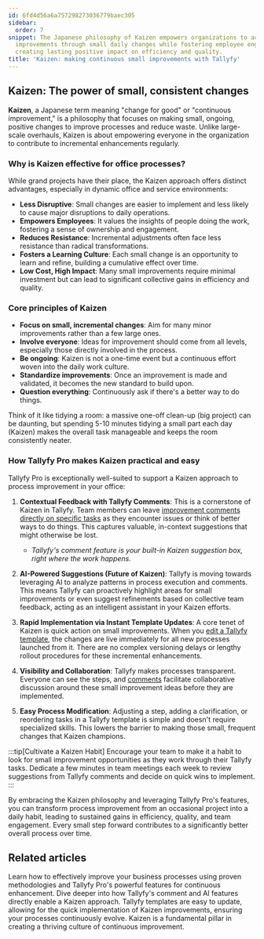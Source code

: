 ```yaml
---
id: 6fd4d56a6a757298273036779baec305
sidebar:
  order: 7
snippet: The Japanese philosophy of Kaizen empowers organizations to achieve significant
  improvements through small daily changes while fostering employee engagement and
  creating lasting positive impact on efficiency and quality.
title: 'Kaizen: making continuous small improvements with Tallyfy'
---
```


## Kaizen: The power of small, consistent changes

**Kaizen**, a Japanese term meaning "change for good" or "continuous improvement," is a philosophy that focuses on making small, ongoing, positive changes to improve processes and reduce waste. Unlike large-scale overhauls, Kaizen is about empowering everyone in the organization to contribute to incremental enhancements regularly.

### Why is Kaizen effective for office processes?

While grand projects have their place, the Kaizen approach offers distinct advantages, especially in dynamic office and service environments:

-   **Less Disruptive**: Small changes are easier to implement and less likely to cause major disruptions to daily operations.
-   **Empowers Employees**: It values the insights of people doing the work, fostering a sense of ownership and engagement.
-   **Reduces Resistance**: Incremental adjustments often face less resistance than radical transformations.
-   **Fosters a Learning Culture**: Each small change is an opportunity to learn and refine, building a cumulative effect over time.
-   **Low Cost, High Impact**: Many small improvements require minimal investment but can lead to significant collective gains in efficiency and quality.

### Core principles of Kaizen

-   **Focus on small, incremental changes**: Aim for many minor improvements rather than a few large ones.
-   **Involve everyone**: Ideas for improvement should come from all levels, especially those directly involved in the process.
-   **Be ongoing**: Kaizen is not a one-time event but a continuous effort woven into the daily work culture.
-   **Standardize improvements**: Once an improvement is made and validated, it becomes the new standard to build upon.
-   **Question everything**: Continuously ask if there's a better way to do things.

Think of it like tidying a room: a massive one-off clean-up (big project) can be daunting, but spending 5-10 minutes tidying a small part each day (Kaizen) makes the overall task manageable and keeps the room consistently neater.

### How Tallyfy Pro makes Kaizen practical and easy

Tallyfy Pro is exceptionally well-suited to support a Kaizen approach to process improvement in your office:

1.  **Contextual Feedback with Tallyfy Comments**: This is a cornerstone of Kaizen in Tallyfy. Team members can leave [improvement comments directly on specific tasks](/products/pro/tracking-and-tasks/tasks/how-to-report-and-resolve-issues-in-tallyfy/) as they encounter issues or think of better ways to do things. This captures valuable, in-context suggestions that might otherwise be lost.
    *   *Tallyfy's comment feature is your built-in Kaizen suggestion box, right where the work happens.*

2.  **AI-Powered Suggestions (Future of Kaizen)**: Tallyfy is moving towards leveraging AI to analyze patterns in process execution and comments. This means Tallyfy can proactively highlight areas for small improvements or even suggest refinements based on collective team feedback, acting as an intelligent assistant in your Kaizen efforts.

3.  **Rapid Implementation via Instant Template Updates**: A core tenet of Kaizen is quick action on small improvements. When you [edit a Tallyfy template](/products/pro/documenting/templates/edit-templates/), the changes are live immediately for all new processes launched from it. There are no complex versioning delays or lengthy rollout procedures for these incremental enhancements.

4.  **Visibility and Collaboration**: Tallyfy makes processes transparent. Everyone can see the steps, and [comments](/products/pro/tracking-and-tasks/tasks/how-to-report-and-resolve-issues-in-tallyfy/) facilitate collaborative discussion around these small improvement ideas before they are implemented.

5.  **Easy Process Modification**: Adjusting a step, adding a clarification, or reordering tasks in a Tallyfy template is simple and doesn't require specialized skills. This lowers the barrier to making those small, frequent changes that Kaizen champions.

:::tip[Cultivate a Kaizen Habit]
Encourage your team to make it a habit to look for small improvement opportunities as they work through their Tallyfy tasks. Dedicate a few minutes in team meetings each week to review suggestions from Tallyfy comments and decide on quick wins to implement.
:::

By embracing the Kaizen philosophy and leveraging Tallyfy Pro's features, you can transform process improvement from an occasional project into a daily habit, leading to sustained gains in efficiency, quality, and team engagement. Every small step forward contributes to a significantly better overall process over time.


## Related articles

<CardGrid>
  <LinkTitleCard header="<b>Process improvement with Tallyfy: a comprehensive guide</b>" href="../" >Learn how to effectively improve your business processes using proven methodologies and Tallyfy Pro's powerful features for continuous enhancement.</LinkTitleCard>
  <LinkTitleCard header="<b>How Tallyfy comments and AI supercharge process improvement</b>" href="../how-tallyfy-comments-and-ai-supercharge-process-improvement/" >Dive deeper into how Tallyfy's comment and AI features directly enable a Kaizen approach.</LinkTitleCard>
  <LinkTitleCard header="<b>Documenting > Templates > What is a template?</b>" href="../../../documenting/templates/what-is-a-template/" >Tallyfy templates are easy to update, allowing for the quick implementation of Kaizen improvements, ensuring your processes continuously evolve.</LinkTitleCard>
  <LinkTitleCard header="<b>Building a culture of continuous improvement with Tallyfy</b>" href="../building-a-culture-of-continuous-improvement/" >Kaizen is a fundamental pillar in creating a thriving culture of continuous improvement.</LinkTitleCard>
</CardGrid>